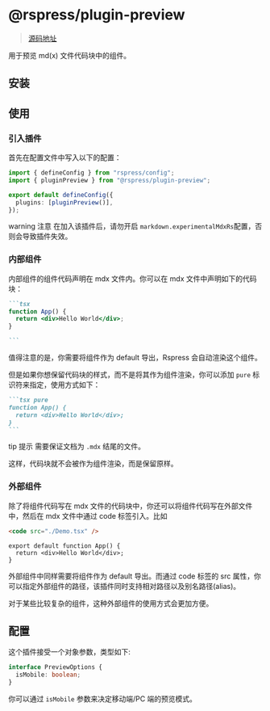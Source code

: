 # @rspress/plugin-preview

> [源码地址](https://github.com/web-infra-dev/rspress/tree/main/packages/plugin-preview)

用于预览 md(x) 文件代码块中的组件。

## 安装

## 使用

### 引入插件

首先在配置文件中写入以下的配置：

```ts
import { defineConfig } from "rspress/config";
import { pluginPreview } from "@rspress/plugin-preview";

export default defineConfig({
  plugins: [pluginPreview()],
});
```

warning 注意
在加入该插件后，请勿开启 `markdown.experimentalMdxRs`配置，否则会导致插件失效。

### 内部组件

内部组件的组件代码声明在 mdx 文件内。你可以在 mdx 文件中声明如下的代码块：

````md
```tsx
function App() {
  return <div>Hello World</div>;
}

```
````

值得注意的是，你需要将组件作为 default 导出，Rspress 会自动渲染这个组件。

但是如果你想保留代码块的样式，而不是将其作为组件渲染，你可以添加 `pure` 标识符来指定，使用方式如下：

````md pure
```tsx pure
function App() {
  return <div>Hello World</div>;
}
```
````

tip 提示
需要保证文档为 `.mdx` 结尾的文件。

这样，代码块就不会被作为组件渲染，而是保留原样。

### 外部组件

除了将组件代码写在 mdx 文件的代码块中，你还可以将组件代码写在外部文件中，然后在 mdx 文件中通过 code 标签引入。比如

```md
<code src="./Demo.tsx" />
```

```tsx
export default function App() {
  return <div>Hello World</div>;
}
```

外部组件中同样需要将组件作为 default 导出。而通过 code 标签的 src 属性，你可以指定外部组件的路径，该插件同时支持相对路径以及别名路径(alias)。

对于某些比较复杂的组件，这种外部组件的使用方式会更加方便。

## 配置

这个插件接受一个对象参数，类型如下:

```ts
interface PreviewOptions {
  isMobile: boolean;
}
```

你可以通过 `isMobile` 参数来决定移动端/PC 端的预览模式。
